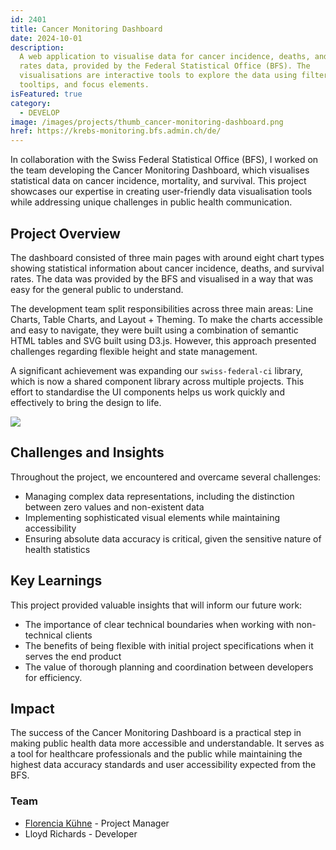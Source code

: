 ```yaml
---
id: 2401
title: Cancer Monitoring Dashboard
date: 2024-10-01
description:
  A web application to visualise data for cancer incidence, deaths, and survival
  rates data, provided by the Federal Statistical Office (BFS). The
  visualisations are interactive tools to explore the data using filtering,
  tooltips, and focus elements.
isFeatured: true
category:
  - DEVELOP
image: /images/projects/thumb_cancer-monitoring-dashboard.png
href: https://krebs-monitoring.bfs.admin.ch/de/
---
```


In collaboration with the Swiss Federal Statistical Office (BFS), I worked on
the team developing the Cancer Monitoring Dashboard, which visualises
statistical data on cancer incidence, mortality, and survival. This project
showcases our expertise in creating user-friendly data visualisation tools while
addressing unique challenges in public health communication.

## Project Overview

The dashboard consisted of three main pages with around eight chart types
showing statistical information about cancer incidence, deaths, and survival
rates. The data was provided by the BFS and visualised in a way that was easy
for the general public to understand.

The development team split responsibilities across three main areas: Line
Charts, Table Charts, and Layout + Theming. To make the charts accessible and
easy to navigate, they were built using a combination of semantic HTML tables
and SVG built using D3.js. However, this approach presented challenges regarding
flexible height and state management.

A significant achievement was expanding our `swiss-federal-ci` library, which is
now a shared component library across multiple projects. This effort to
standardise the UI components helps us work quickly and effectively to bring the
design to life.

![](/images/projects/2401/cancer-monitoring-dashboard-01.png)

## Challenges and Insights

Throughout the project, we encountered and overcame several challenges:

- Managing complex data representations, including the distinction between zero
  values and non-existent data
- Implementing sophisticated visual elements while maintaining accessibility
- Ensuring absolute data accuracy is critical, given the sensitive nature of
  health statistics

## Key Learnings

This project provided valuable insights that will inform our future work:

- The importance of clear technical boundaries when working with non-technical
  clients
- The benefits of being flexible with initial project specifications when it
  serves the end product
- The value of thorough planning and coordination between developers for
  efficiency.

## Impact

The success of the Cancer Monitoring Dashboard is a practical step in making
public health data more accessible and understandable. It serves as a tool for
healthcare professionals and the public while maintaining the highest data
accuracy standards and user accessibility expected from the BFS.

### Team

- [Florencia Kühne](https://www.linkedin.com/in/florencia-kuehne/) - Project
  Manager
- Lloyd Richards - Developer
